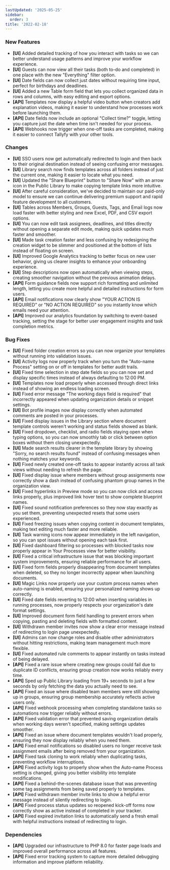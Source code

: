 ```yaml
---
lastUpdated: '2025-05-25'
sidebar:
  order: 3
title: '2022-02-18'
---
```


### New Features

- **[UI]** Added detailed tracking of how you interact with tasks so we can better understand usage patterns and improve your workflow experience.
- **[UI]** Guests can now view all their tasks (both to-do and completed) in one place with the new "Everything" filter option.
- **[UI]** Date fields can now collect just dates without requiring time input, perfect for birthdays and deadlines.
- **[UI]** Added a new Table form field that lets you collect organized data in rows and columns, with easy editing and export options.
- **[API]** Templates now display a helpful video button when creators add explanation videos, making it easier to understand how processes work before launching them.
- **[API]** Date fields now include an optional "Collect time?" toggle, letting you capture just the date when time isn't needed for your process.
- **[API]** Webhooks now trigger when one-off tasks are completed, making it easier to connect Tallyfy with your other tools.

### Changes

- **[UI]** SSO users now get automatically redirected to login and then back to their original destination instead of seeing confusing error messages.
- **[UI]** Library search now finds templates across all folders instead of just the current one, making it easier to locate what you need.
- **[UI]** Updated the "Share Blueprint" button to "Share Now" with an arrow icon in the Public Library to make copying template links more intuitive.
- **[UI]** After careful consideration, we've decided to maintain our paid-only model to ensure we can continue delivering premium support and rapid feature development to all customers.
- **[UI]** Tables across Members, Groups, Guests, Tags, and Email logs now load faster with better styling and new Excel, PDF, and CSV export options.
- **[UI]** You can now edit task assignees, deadlines, and titles directly without opening a separate edit mode, making quick updates much faster and smoother.
- **[UI]** Made task creation faster and less confusing by redesigning the creation widget to be slimmer and positioned at the bottom of lists instead of floating on screen.
- **[UI]** Improved Google Analytics tracking to better focus on new user behavior, giving us clearer insights to enhance your onboarding experience.
- **[UI]** Step descriptions now open automatically when viewing steps, creating smoother navigation without the previous animation delays.
- **[API]** Form guidance fields now support rich formatting and unlimited length, letting you create more helpful and detailed instructions for form users.
- **[API]** Email notifications now clearly show "YOUR ACTION IS REQUIRED" or "NO ACTION REQUIRED" so you instantly know which emails need your attention.
- **[API]** Improved our analytics foundation by switching to event-based tracking, setting the stage for better user engagement insights and task completion metrics.

### Bug Fixes

- **[UI]** Fixed folder creation errors so you can now organize your templates without running into validation issues.
- **[UI]** Activity logs now properly track when you turn the "Auto-name Process" setting on or off in templates for better audit trails.
- **[UI]** Fixed time selection in step date fields so you can now set and display specific times instead of always defaulting to 12:00 PM.
- **[UI]** Templates now load properly when accessed through direct links instead of showing an endless loading screen.
- **[UI]** Fixed error message "The working days field is required" that incorrectly appeared when updating organization details or snippet settings.
- **[UI]** Bot profile images now display correctly when automated comments are posted in your processes.
- **[UI]** Fixed display issues in the Library section where document template controls weren't working and status fields showed as blank.
- **[UI]** Fixed dropdown, checklist, and radio fields staying open when typing options, so you can now smoothly tab or click between option boxes without them closing unexpectedly.
- **[UI]** Made search results clearer in the template library by showing "Sorry, no search results found" instead of confusing messages when nothing matches your keywords.
- **[UI]** Fixed newly created one-off tasks to appear instantly across all task views without needing to refresh the page.
- **[UI]** Fixed display issue where members without group assignments now correctly show a dash instead of confusing phantom group names in the organization view.
- **[UI]** Fixed hyperlinks in Preview mode so you can now click and access links properly, plus improved link hover text to show complete blueprint names.
- **[UI]** Fixed sound notification preferences so they now stay exactly as you set them, preventing unexpected resets that some users experienced.
- **[UI]** Fixed freezing issues when copying content in document templates, making text editing much faster and more reliable.
- **[UI]** Task warning icons now appear immediately in the left navigation, so you can spot issues without opening each task first.
- **[UI]** Fixed dashboard filtering so processes with blocked tasks now properly appear in Your Processes view for better visibility.
- **[UI]** Fixed a critical infrastructure issue that was blocking important system improvements, ensuring reliable performance for all users.
- **[UI]** Fixed form fields properly disappearing from document templates when deleted, so they no longer incorrectly appear when launching documents.
- **[UI]** Magic Links now properly use your custom process names when auto-naming is enabled, ensuring your personalized naming shows up correctly.
- **[UI]** Fixed date fields reverting to 12:00 when inserting variables in running processes, now properly respects your organization's date format settings.
- **[UI]** Improved document form field handling to prevent errors when copying, pasting and deleting fields with formatted content.
- **[UI]** Withdrawn member invites now show a clear error message instead of redirecting to login page unexpectedly.
- **[UI]** Admins can now change roles and disable other administrators without hitting restrictions, making team management much more flexible.
- **[UI]** Fixed automated rule comments to appear instantly on tasks instead of being delayed.
- **[API]** Fixed a rare issue where creating new groups could fail due to duplicate ID conflicts, ensuring group creation now works reliably every time.
- **[API]** Sped up Public Library loading from 19+ seconds to just a few seconds by only fetching the data you actually need to see.
- **[API]** Fixed an issue where disabled team members were still showing up in groups, ensuring group membership accurately reflects active users only.
- **[API]** Fixed webhook processing when completing standalone tasks so automations now trigger reliably without errors.
- **[API]** Fixed validation error that prevented saving organization details when working days weren't specified, making settings updates smoother.
- **[API]** Fixed an issue where document templates wouldn't load properly, ensuring they now display reliably when you need them.
- **[API]** Fixed email notifications so disabled users no longer receive task assignment emails after being removed from your organization.
- **[API]** Fixed task cloning to work reliably when duplicating tasks, preventing workflow interruptions.
- **[API]** Fixed activity logs to properly show when the Auto-name Process setting is changed, giving you better visibility into template modifications.
- **[API]** Fixed a behind-the-scenes database issue that was preventing some tag assignments from being saved properly to templates.
- **[API]** Fixed withdrawn member invite links to show a helpful error message instead of silently redirecting to login.
- **[API]** Fixed process status updates so reopened kick-off forms now correctly show as active instead of completed in your tracker.
- **[API]** Fixed expired invitation links to automatically send a fresh email with helpful instructions instead of redirecting to login.

### Dependencies

- **[API]** Upgraded our infrastructure to PHP 8.0 for faster page loads and improved overall performance across all features.
- **[API]** Fixed error tracking system to capture more detailed debugging information and improve platform reliability.
